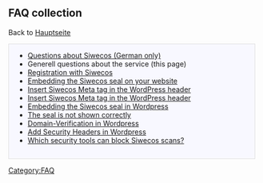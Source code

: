 == FAQ collection ==

Back to [[Hauptseite]]

<div style="margin: 0; margin-right:10px; border: 1px solid #dfdfdf; padding: 0 1em 1em 1em; background-color:#F8F8FF; align:right;">
* [https://siwecos.de/ueber-das-projekt/ Questions about Siwecos (German only)]
* Generell questions about the service (this page)
* [[Registration-with-Siwecos/EN|Registration with Siwecos]]
* [[Siwecos-Seal/EN|Embedding the Siwecos seal on your website]]
* [[Wordpress-Header/EN|Insert Siwecos Meta tag in the WordPress header]]
* [[Jimdo-Header/EN|Insert Siwecos Meta tag in the WordPress header]]
* [[WordPress_Embed_Seal/EN|Embedding the Siwecos seal in Wordpress]] 
* [[The_Siwecos_seal_is_not_shown/EN|The seal is not shown correctly]]
* [[Domain-Verification-Wordpress/EN|Domain-Verification in Wordpress]]
* [[Wordpress-Security-Headers/EN|Add Security Headers in Wordpress]]
* [[What_block_Siwecos_scans/EN|Which security tools can block Siwecos scans?]]
</div>


[[Category:FAQ]]